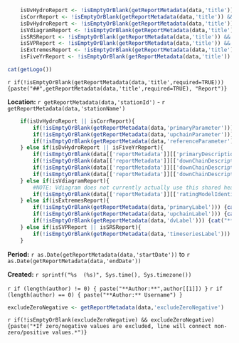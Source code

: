 ```r
    isUvHydroReport <- !isEmptyOrBlank(getReportMetadata(data,'title')) && grepl(toupper(getReportMetadata(data,'title')), "UV HYDROGRAPH")
    isCorrReport <- !isEmptyOrBlank(getReportMetadata(data,'title')) && grepl(toupper(getReportMetadata(data,'title')), "CORRECTIONS AT A GLANCE")
    isDvHydroReport <- !isEmptyOrBlank(getReportMetadata(data,'title')) && grepl(toupper(getReportMetadata(data,'title')), "DV HYDROGRAPH")
    isVdiagramReport <- !isEmptyOrBlank(getReportMetadata(data,'title')) && grepl(toupper(getReportMetadata(data,'title')), "V-DIAGRAM")
    isSRSReport <- !isEmptyOrBlank(getReportMetadata(data,'title')) && grepl(toupper(getReportMetadata(data,'title')), "SENSOR READING SUMMARY")
    isSVPReport <- !isEmptyOrBlank(getReportMetadata(data,'title')) && grepl(toupper(getReportMetadata(data,'title')), "SITE VISIT PEAK")
    isExtremesReport <- !isEmptyOrBlank(getReportMetadata(data,'title')) && grepl(toupper(getReportMetadata(data,'title')), "EXTREMES")
    isFiveYrReport <- !isEmptyOrBlank(getReportMetadata(data,'title')) && grepl(toupper(getReportMetadata(data,'title')), "FIVE YEAR GW SUMMARY")
```

<div class="header">
<div>
<div class="header-logo">
```r
cat(getLogo())
```
</div>
<div class="header-title">
`r if(!isEmptyOrBlank(getReportMetadata(data,'title',required=TRUE))) {paste("##",getReportMetadata(data,'title',required=TRUE), "Report")}`
</div>
</div>
<div class="header-labels">
<div class="header-col-left">
**Location:**  `r getReportMetadata(data,'stationId')` - `r getReportMetadata(data,'stationName')`

<!-- UV Hydrograph / Corr TS --> 
```r
    if(isUvHydroReport || isCorrReport){
        if(!isEmptyOrBlank(getReportMetadata(data,'primaryParameter'))) {cat("**Primary Time Series:**",  getReportMetadata(data,'primaryParameter'), "\n", sep="\n")}
        if(!isEmptyOrBlank(getReportMetadata(data,'upchainParameter'))) {cat("**Upchain Time Series:**",  getReportMetadata(data,'upchainParameter'), "\n", sep="\n")}
        if(!isEmptyOrBlank(getReportMetadata(data,'referenceParameter'))) {cat("**Reference Time Series:**",  getReportMetadata(data,'referenceParameter'), "\n", sep="\n")}
    } else if(isDvHydroReport || isFiveYrReport){
        if(!isEmptyOrBlank(data[['reportMetadata']][['primaryDescriptions']])) {cat("**Primary Time Series:**", data[['reportMetadata']][['primaryDescriptions']], "\n", sep="\n")}
        if(!isEmptyOrBlank(data[['reportMetadata']][['downChainDescriptions1']])) {cat("**First Down Chain Time Series:**", data[['reportMetadata']][['downChainDescriptions1']], "\n", sep="\n")}
        if(!isEmptyOrBlank(data[['reportMetadata']][['downChainDescriptions2']])) {cat("**Second Down Chain Time Series:**", data[['reportMetadata']][['downChainDescriptions2']], "\n", sep="\n")}
        if(!isEmptyOrBlank(data[['reportMetadata']][['downChainDescriptions3']])) {cat("**Third Down Chain Time Series:**", data[['reportMetadata']][['downChainDescriptions3']], "\n", sep="\n")}
    } else if(isVdiagramReport){
        #NOTE: Vdiagram does not currently actually use this shared header because it renders differently and was unable to access the file
        if(!isEmptyOrBlank(data[['reportMetadata']][['ratingModelIdentifier']])) {cat("**Time Series:**", data[['reportMetadata']][['ratingModelIdentifier']])}
    } else if(isExtremesReport){
        if(!isEmptyOrBlank(getReportMetadata(data,'primaryLabel'))) {cat("**Primary Series:**", getReportMetadata(data,'primaryLabel'), "\n", sep="\n")}
        if(!isEmptyOrBlank(getReportMetadata(data,'upchainLabel'))) {cat("**Upchain Series:**", getReportMetadata(data,'upchainLabel'), "\n", sep="\n")}
        if(!isEmptyOrBlank(getReportMetadata(data,'dvLabel'))) {cat("**Daily Value Series:**", getReportMetadata(data,'dvLabel'), "\n", sep="\n")}
    } else if(isSVPReport || isSRSReport){
        if(!isEmptyOrBlank(getReportMetadata(data,'timeseriesLabel'))) {cat("**Time Series:**", getReportMetadata(data,'timeseriesLabel'))}
    }
```
</div>
<div class="header-col-right">
**Period:**  `r as.Date(getReportMetadata(data,'startDate'))` to `r as.Date(getReportMetadata(data,'endDate'))`

**Created:**  `r sprintf("%s  (%s)", Sys.time(), Sys.timezone())`

`r if (length(author) != 0) { paste("**Author:**",author[[1]]) }`
`r if (length(author) == 0) { paste("**Author:** Username") }`
</div>
</div>
```r
excludeZeroNegative <- getReportMetadata(data,'excludeZeroNegative')
```
`r if(!isEmptyOrBlank(excludeZeroNegative) && excludeZeroNegative) {paste("*If zero/negative values are excluded, line will connect non-zero/positive values.*")}`
</div>
